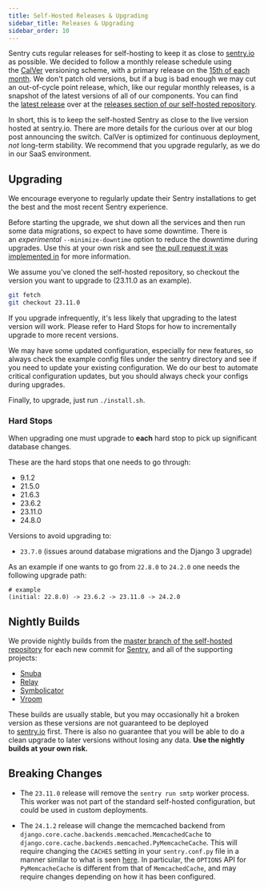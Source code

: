 ```yaml
---
title: Self-Hosted Releases & Upgrading
sidebar_title: Releases & Upgrading
sidebar_order: 10
---
```


Sentry cuts regular releases for self-hosting to keep it as close to [sentry.io](https://sentry.io) as possible. We decided to follow a monthly release schedule using the [CalVer](https://calver.org/#scheme) versioning scheme, with a primary release on the [15th of each month](https://github.com/getsentry/self-hosted/blob/704e4c3b5b7360080f79bcfbe26583e5a95ae675/.github/workflows/release.yml#L20-L24). We don't patch old versions, but if a bug is bad enough we may cut an out-of-cycle point release, which, like our regular monthly releases, is a snapshot of the latest versions of all of our components. You can find the [latest release](https://github.com/getsentry/self-hosted/releases/latest) over at the [releases section of our self-hosted repository](https://github.com/getsentry/self-hosted/releases/).

<Alert title="Why CalVer?" level="info">
  In short, this is to keep the self-hosted Sentry as close to the live version
  hosted at <Link to="https://sentry.io">sentry.io</Link>. There are more details for the
  curious over at our <Link to="https://blog.sentry.io/2020/06/22/self-hosted-sentry-switching-to-calver">blog post announcing the switch</Link>.
</Alert>

<Alert title="Warning" level="warning">
  CalVer is optimized for continuous deployment, <em>not</em> long-term stability. We recommend that you upgrade regularly, as we do in <Link to="https://sentry.io/pricing/">our SaaS environment</Link>.
</Alert>

## Upgrading

We encourage everyone to regularly update their Sentry installations to get the best and the most recent Sentry experience.

Before starting the upgrade, we shut down all the services and then run some data migrations, so expect to have some downtime. There is an *experimental* `--minimize-downtime` option to reduce the downtime during upgrades. Use this at your own risk and see [the pull request it was implemented in](https://github.com/getsentry/self-hosted/issues/607) for more information.

We assume you've cloned the self-hosted repository, so checkout the version you want to upgrade to (23.11.0 as an example).

```bash
git fetch
git checkout 23.11.0
```

<Alert title="Warning" level="warning">
  If you upgrade infrequently, it's less likely that upgrading to the latest version will work.
  Please refer to <Link to="#hard-stops">Hard Stops</Link> for how to incrementally upgrade to more recent versions.
</Alert>

We may have some updated configuration, especially for new features, so always check the example config files under the <Link to="https://github.com/getsentry/self-hosted/blob/master/sentry/">sentry directory</Link> and see if you need to update your existing configuration. We do our best to automate critical configuration updates, but you should always check your configs during upgrades.

Finally, to upgrade, just run `./install.sh`.


### Hard Stops

When upgrading one must upgrade to **each** hard stop to pick up significant database changes.

These are the hard stops that one needs to go through:

- 9.1.2
- 21.5.0
- 21.6.3
- 23.6.2
- 23.11.0
- 24.8.0

Versions to avoid upgrading to:
- `23.7.0` (issues around database migrations and the Django 3 upgrade)

As an example if one wants to go from `22.8.0` to `24.2.0` one needs the following upgrade path:

```
# example
(initial: 22.8.0) -> 23.6.2 -> 23.11.0 -> 24.2.0
```

## Nightly Builds

We provide nightly builds from the [master branch of the self-hosted repository](https://github.com/getsentry/self-hosted/) for each new commit for [Sentry](https://github.com/getsentry/sentry), and all of the supporting projects:

- [Snuba](https://github.com/getsentry/snuba)
- [Relay](https://github.com/getsentry/relay)
- [Symbolicator](https://github.com/getsentry/symbolicator)
- [Vroom](https://github.com/getsentry/vroom)

These builds are usually stable, but you may occasionally hit a broken version as these versions are not guaranteed to be deployed to [sentry.io](http://sentry.io/) first. There is also no guarantee that you will be able to do a clean upgrade to later versions without losing any data. **Use the nightly builds at your own risk.**

## Breaking Changes

- The `23.11.0` release will remove the ``sentry run smtp`` worker process. This
  worker was not part of the standard self-hosted configuration, but could be
  used in custom deployments.

- The `24.1.2` release will change the memcached backend from
  `django.core.cache.backends.memcached.MemcachedCache` to
  `django.core.cache.backends.memcached.PyMemcacheCache`. This will require changing the `CACHES`
  setting in your `sentry.conf.py` file in a manner similar to what is seen
  [here](https://github.com/getsentry/self-hosted/commit/9936376f4e933781feaae85e0071ef72c7f1c03f).
  In particular, the `OPTIONS` API for `PyMemcacheCache` is different from that of
  `MemcachedCache`, and may require changes depending on how it has been configured.
